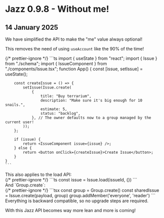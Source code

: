 

# Jazz 0.9.8 - Without me!

<h2 className="not-prose text-sm text-stone-600 dark:text-stone-400 mb-5 pb-2 border-b">
  14 January 2025
</h2>

<div>
  We have simplified the API to make the "me" value always optional!

  This removes the need of using `useAccount` like the 90% of the time!
</div>

<CodeGroup>
    {/* prettier-ignore */}
    ```ts
    import { useState } from "react"; 
    import { Issue } from "./schema"; 
    import { IssueComponent } from "./components/Issue.tsx"; 
    function App() {
        const [issue, setIssue] = useState<Issue>(); 
        
        const createIssue = () => {
            setIssue(Issue.create(
                {
                    title: "Buy terrarium",
                    description: "Make sure it's big enough for 10 snails.",
                    estimate: 5,
                    status: "backlog",
                }, // The owner defaults now to a group managed by the current user!
            ));
        };
        
        if (issue) {
            return <IssueComponent issue={issue} />; 
        } else { 
            return <button onClick={createIssue}>Create Issue</button>;
        } 
    } 
    ```
</CodeGroup>

<div>
  This also applies to the load API:
</div>

<CodeGroup>
  {/* prettier-ignore */}
  ```ts
  const issue = Issue.load(issueId, {})
  ```
</CodeGroup>

<div>
  And `Group.create`:
</div>

<CodeGroup>
    {/* prettier-ignore */}
    ```tsx
    const group = Group.create()
    const sharedIssue = Issue.create(payload, group)
    group.addMember('everyone', 'reader')
    ```
</CodeGroup>

<div>
Everything is backward compatible, so no upgrade steps are required.

With this Jazz API becomes way more lean and more is coming!
</div>